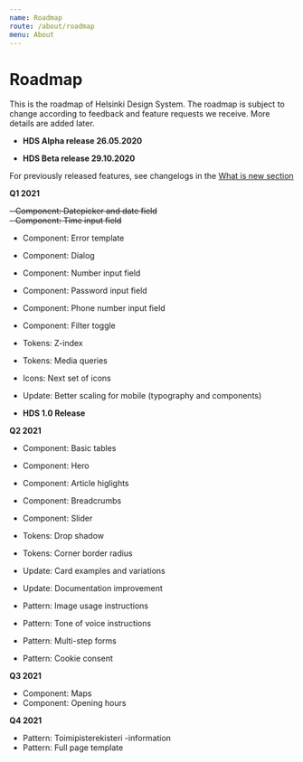 ```yaml
---
name: Roadmap
route: /about/roadmap
menu: About
---
```



# Roadmap

<LargeParagraph>
   This is the roadmap of Helsinki Design System. The roadmap is subject to change according to feedback and feature requests we receive. More details are added later.
</LargeParagraph>


- **HDS Alpha release 26.05.2020**

- **HDS Beta release 29.10.2020**

For previously released features, see changelogs in the [What is new section](/about/new)

**Q1 2021**

~~- Component: Datepicker and date field~~   
~~- Component: Time input field~~



- Component: Error template
- Component: Dialog
- Component: Number input field
- Component: Password input field
- Component: Phone number input field
- Component: Filter toggle



- Tokens: Z-index
- Tokens: Media queries


- Icons: Next set of icons


- Update: Better scaling for mobile (typography and components)


- **HDS 1.0 Release**

**Q2 2021**

- Component: Basic tables
- Component: Hero
- Component: Article higlights
- Component: Breadcrumbs
- Component: Slider



- Tokens: Drop shadow
- Tokens: Corner border radius



- Update: Card examples and variations
- Update: Documentation improvement



- Pattern: Image usage instructions
- Pattern: Tone of voice instructions
- Pattern: Multi-step forms
- Pattern: Cookie consent 

**Q3 2021**

- Component: Maps
- Component: Opening hours

**Q4 2021**

- Pattern: Toimipisterekisteri -information
- Pattern: Full page template